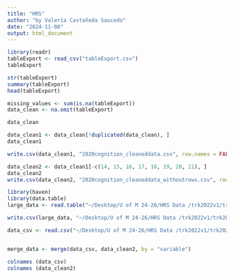 ```yaml
---
title: "HRS"
author: "by Valeria Castañeda Saucedo"
date: "2024-11-08"
output: html_document
---
```


```r
library(readr)
tableExport <- read_csv("tableExport.csv")
tableExport

```
```r
str(tableExport)
summary(tableExport)
head(tableExport)
```
```r
missing_values <- sum(is.na(tableExport))
data_clean <- na.omit(tableExport)

data_clean
```
```r
data_clean1 <- data_clean[!duplicated(data_clean), ]
data_clean1
```

```r
write.csv(data_clean1, "2020cognition_cleaneddata.csv", row.names = FALSE)
```

```r
data_clean2 <- data_clean1[-c(14, 15, 16, 17, 18, 19, 20, 21), ]
data_clean2
write.csv(data_clean2, "2020cognition_cleaneddata_withoutrows.csv", row.names = FALSE)
```

```r
library(haven)
library(data.table)
large_data <- read.table("~/Desktop/U of M 24-26/HRS Data /trk2022v1/trk2022TR_R.txt", header = TRUE, sep = "\t")

write.csv(large_data, "~/Desktop/U of M 24-26/HRS Data /trk2022v1/trk2022TR_R.csv", row.name = FALSE)

data_csv <- read.csv("~/Desktop/U of M 24-26/HRS Data /trk2022v1/trk2022TR_R.csv")


merge_data <- merge(data_csv, data_clean2, by = "variable")

colnames (data_csv)
colnames (data_clean2)
```





